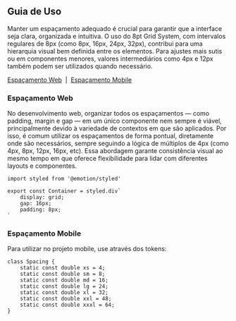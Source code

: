 
<Meta title="Estilos/Espaçamento e Grid/Guia de Uso" />

## Guia de Uso

Manter um espaçamento adequado é crucial para garantir que a interface seja clara, organizada e intuitiva. O uso do 8pt Grid System, com intervalos regulares de 8px (como 8px, 16px, 24px, 32px), contribui para uma hierarquia visual bem definida entre os elementos. Para ajustes mais sutis ou em componentes menores, valores intermediários como 4px e 12px também podem ser utilizados quando necessário.

[Espaçamento Web](#espaçamento-web)
&nbsp;|&nbsp;
[Espaçamento Mobile](#espaçamento-mobile)

### Espaçamento Web

No desenvolvimento web, organizar todos os espaçamentos — como padding, margin e gap — em um único componente nem sempre é viável, principalmente devido à variedade de contextos em que são aplicados. Por isso, é comum utilizar os espaçamentos de forma pontual, diretamente onde são necessários, sempre seguindo a lógica de múltiplos de 4px (como 4px, 8px, 12px, 16px, etc). Essa abordagem garante consistência visual ao mesmo tempo em que oferece flexibilidade para lidar com diferentes layouts e componentes.

```tsx
import styled from '@emotion/styled'

export const Container = styled.div`
    display: grid;
    gap: 16px;
    padding: 8px;
`
```

### Espaçamento Mobile

Para utilizar no projeto mobile, use através dos tokens:

```tsx
class Spacing {
    static const double xs = 4;
    static const double sm = 8;
    static const double md = 16;
    static const double lg = 24;
    static const double xl = 32;
    static const double xxl = 48;
    static const double xxxl = 64;
}
```
